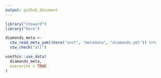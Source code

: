 ```yaml
---
output: github_document
---
```


```r
library("steward")
library("here")
```

```r
diamonds_meta <- 
  stw_read_meta_yaml(here("inst", "metadata", "diamonds.yml")) %>%
  stw_check("all")
```

```r
usethis::use_data(
  diamonds_meta, 
  overwrite = TRUE
)
```

